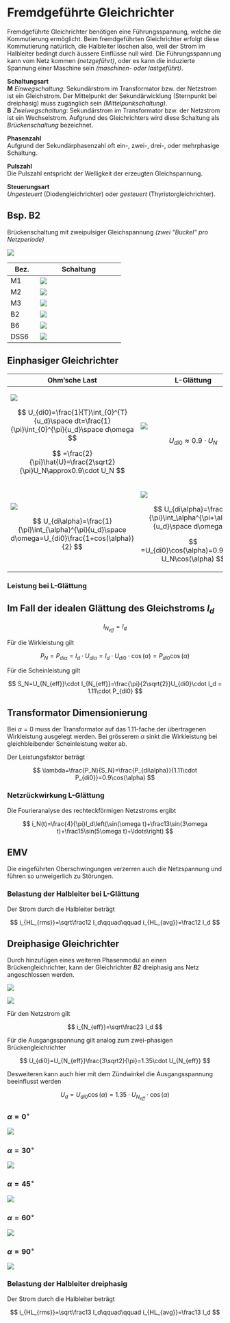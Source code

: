 # Fremdgeführte Gleichrichter

Fremdgeführte Gleichrichter benötigen eine Führungsspannung, welche die Kommutierung ermöglicht. Beim fremdgeführten Gleichrichter erfolgt diese Kommutierung natürlich, die Halbleiter löschen also, weil der Strom im Halbleiter bedingt durch äussere Einflüsse null wird. Die Führungsspannung kann vom Netz kommen *(netzgeführt)*, oder es kann die induzierte Spannung einer Maschine sein *(maschinen- oder lastgeführt)*.

**Schaltungsart\
M** *Einwegschaltung*: Sekundärstrom im Transformator bzw. der Netzstrom ist ein Gleichstrom. Der Mittelpunkt der Sekundärwicklung (Sternpunkt bei dreiphasig) muss zugänglich sein *(Mittelpunkschaltung)*.\
**B** *Zweiwegschaltung*: Sekundärstrom im Transformator bzw. der Netzstrom ist ein Wechselstrom. Aufgrund des Gleichrichters wird diese Schaltung als *Brückenschaltung* bezeichnet.

**Phasenzahl**\
Aufgrund der Sekundärphasenzahl oft ein-, zwei-, drei-, oder mehrphasige Schaltung.

**Pulszahl**\
Die Pulszahl entspricht der Welligkeit der erzeugten Gleichspannung.

**Steuerungsart\
***Ungesteuert* (Diodengleichrichter) oder *gesteuert* (Thyristorgleichrichter).

::: callout-note
## Bsp. **B2**

Brückenschaltung mit zweipulsiger Gleichspannung *(zwei "Buckel" pro Netzperiode)*

![](images/paste-1.png){}
:::

`\end{multicols}`{=latex}

+---------------+---------------------------------------------+
| Bez.          | Schaltung                                   |
+===============+=============================================+
| M1            | ![](images/paste-2.png)                     |
+---------------+---------------------------------------------+
| M2            | ![](images/paste-4.png)                     |
+---------------+---------------------------------------------+
| M3            | ![](images/paste-5.png)                     |
+---------------+---------------------------------------------+
| B2            | ![](images/paste-6.png)                     |
+---------------+---------------------------------------------+
| B6            | ![](images/paste-7.png)                     |
+---------------+---------------------------------------------+
| DSS6          | ![](images/paste-8.png)                     |
+---------------+---------------------------------------------+

`\begin{multicols}{2}`{=latex}

## Einphasiger Gleichrichter

`\end{multicols}`{=latex}

+-------------------------------------------------------------------------------------------------+-----------------------------------------------------------------------+------------------------------------------------------+
| Ohm'sche Last                                                                                   | L-Glättung                                                            | C-Glättung                                           |
+=================================================================================================+=======================================================================+======================================================+
| ![](images/paste-9.png)                                                                         | ![](images/paste-11.png)                                              | ![](images/paste-15.png)                             |
|                                                                                                 |                                                                       |                                                      |
| $$                                                                                              | $$                                                                    | ![](images/paste-16.png)                             |
| U_{di0}=\frac{1}{T}\int_{0}^{T}{u_d}\space dt=\frac{1}{\pi}\int_{0}^{\pi}{u_d}\space d\omega    | U_{di0}\approx0.9\cdot U_N                                            |                                                      |
| $$                                                                                              | $$                                                                    |                                                      |
|                                                                                                 |                                                                       |                                                      |
| $$                                                                                              |                                                                       |                                                      |
| =\frac{2}{\pi}\hat{U}=\frac{2\sqrt2}{\pi}U_N\approx0.9\cdot U_N                                 |                                                                       |                                                      |
| $$                                                                                              |                                                                       |                                                      |
+-------------------------------------------------------------------------------------------------+-----------------------------------------------------------------------+------------------------------------------------------+
| ![](images/paste-10.png)                                                                        | ![](images/paste-12.png)                                              | $$                                                   |
|                                                                                                 |                                                                       | U_{di\alpha}=                                        |
| $$                                                                                              | $$                                                                    | \begin{cases}                                        |
| U_{di\alpha}=\frac{1}{\pi}\int_{\alpha}^{\pi}{u_d}\space d\omega=U_{di0}\frac{1+cos(\alpha)}{2} | U_{di\alpha}=\frac{1}{\pi}\int_\alpha^{\pi+\alpha}{u_d}\space d\omega | \sqrt{2}\cdot U_N, 0°<\alpha <90°\\                  |
| $$                                                                                              | $$                                                                    | \sqrt{2}\cdot U_N\cdot\sin(\alpha), 90°<\alpha <180° |
|                                                                                                 |                                                                       | \end{cases}                                          |
|                                                                                                 | $$                                                                    | $$                                                   |
|                                                                                                 | =U_{di0}\cos(\alpha)=0.9\space U_N\cos(\alpha)                        |                                                      |
|                                                                                                 | $$                                                                    |                                                      |
+-------------------------------------------------------------------------------------------------+-----------------------------------------------------------------------+------------------------------------------------------+

`\begin{multicols}{2}`{=latex}

### Leistung bei L-Glättung

::: callout-important
## Im Fall der idealen Glättung des Gleichstroms $I_d$

$$
I_{N_{eff}}=I_d
$$
:::

Für die Wirkleistung gilt

$$
P_N = P_{di\alpha} = I_d\cdot U_{di\alpha} = I_d\cdot U_{di0}\cdot\cos(\alpha)=P_{di0}\cos(\alpha)
$$

Für die Scheinleistung gilt

$$
S_N=U_{N_{eff}}\cdot I_{N_{eff}}=\frac{\pi}{2\sqrt{2}}U_{di0}\cdot I_d = 1.11\cdot P_{di0}
$$

::: callout-tip
## Transformator Dimensionierung

Bei $\alpha = 0$ muss der Transformator auf das $1.11$-fache der übertragenen Wirkleistung ausgelegt werden. Bei grösserem $\alpha$ sinkt die Wirkleistung bei gleichbleibender Scheinleistung weiter ab.
:::

Der Leistungsfaktor beträgt

$$
\lambda=\frac{P_N}{S_N}=\frac{P_{di\alpha}}{1.11\cdot P_{di0}}=0.9\cos(\alpha)
$$

### Netzrückwirkung L-Glättung

Die Fourieranalyse des rechteckförmigen Netzstroms ergibt

$$
i_N(t)=\frac{4}{\pi}I_d\left(\sin(\omega t)+\frac13\sin(3\omega t)+\frac15\sin(5\omega t)+\ldots\right)
$$

::: callout-warning
## EMV

Die eingeführten Oberschwingungen verzerren auch die Netzspannung und führen so unweigerlich zu Störungen.
:::

### Belastung der Halbleiter bei L-Glättung

Der Strom durch die Halbleiter beträgt

$$
i_{HL_{rms}}=\sqrt\frac12 I_d\qquad\qquad i_{HL_{avg}}=\frac12 I_d
$$

## Dreiphasige Gleichrichter

Durch hinzufügen eines weiteren Phasenmodul an einen Brückengleichrichter, kann der Gleichrichter *B2* dreiphasig ans Netz angeschlossen werden.

![](images/paste-18.png)

![](images/paste-17.png)

Für den Netzstrom gilt

$$
i_{N_{eff}}=\sqrt\frac23 I_d
$$

Für die Ausgangsspannung gilt analog zum zwei-phasigen Brückengleichrichter

$$
U_{di0}=U_{N_{eff}}\frac{3\sqrt2}{\pi}=1.35\cdot U_{N_{eff}}
$$

Desweiteren kann auch hier mit dem Zündwinkel die Ausgangsspannung beeinflusst werden

$$
U_d=U_{di0}\cos(\alpha)=1.35\cdot U_{N_{eff}}\cdot\cos(\alpha)
$$

### $\alpha=0^\circ$

![](images/paste-19.png)

### $\alpha=30^\circ$

![](images/paste-20.png)

### $\alpha=45^\circ$

![](images/paste-21.png)

### $\alpha=60^\circ$

![](images/paste-22.png)

### $\alpha=90^\circ$

![](images/paste-23.png)

### Belastung der Halbleiter dreiphasig

Der Strom durch die Halbleiter beträgt

$$
i_{HL_{rms}}=\sqrt\frac13 I_d\qquad\qquad i_{HL_{avg}}=\frac13 I_d
$$